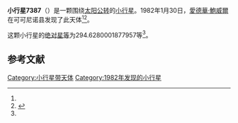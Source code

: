 {{Infobox planet
| bgcolour = #FFFFC0
| name = 7387 Malbil
| symbol = 
| image = 
| caption = 
| discovery = yes
| discovery_ref = 
| discoverer = [[愛德華·鮑威爾|愛德華·鮑威爾]]
| discovery_site = [[可可尼诺县|可可尼诺县]] 
| discovered = 1982年1月30日
| designations = yes
| mp_name = 
| named_after = 
| alt_names = 
| mp_category = [[主带小行星|主带小行星]]
| orbit_ref = <ref name="a">[http://ssd.jpl.nasa.gov/sbdb.cgi?sstr=7387 7387 Malbil] {{Wayback|url=http://ssd.jpl.nasa.gov/sbdb.cgi?sstr=7387 |date=20201130141535 }}，小行星數據庫瀏覽器（JPL Small-Body Database Browser）－[[美国国家航空航天局|美国国家航空航天局]]喷气推进实验室</ref>
| epoch = 2456400.5 (2013年4月18日更新)
| aphelion = {{convert|2.826472612548069|AU|km|3|abbr=on|lk=out}}
| perihelion = {{convert|2.073063704261225|AU|km|3|abbr=on}}
| semimajor = {{convert|2.449768158404647|AU|km|3|abbr=on}}
| eccentricity = 0.153771471
| period = 1400.509003 [[日|日]]<br />3.83[[儒略年|儒略年]]
| avg_speed = 
| inclination = 7.057226971034972
| asc_node = 151.1180534147208
| mean_anomaly = 
| arg_peri = 294.6280001877957
| satellites = 
| physical_characteristics = yes
| dimensions = 
| mass = 
| density = 
| surface_grav = 
| escape_velocity = 
| sidereal_day = 
| axial_tilt = 
| pole_ecliptic_lat = 
| pole_ecliptic_lon = 
| albedo = 
| temperatures= 
| temp_name1 = 
| mean_temp_1 = 
| max_temp_1 = 
| temp_name2 = 
| max_temp_2 = 
| spectral_type = 
| abs_magnitude = 294.6280001877957
}}

'''小行星7387'''（{{lang-en|7387 Malbil}}）是一颗围绕[[太阳|太阳]][[公转|公转]]的[[小行星|小行星]]。1982年1月30日，[[愛德華·鮑威爾|愛德華·鮑威爾]]在可可尼诺县发现了此天体<ref name="a" /><ref>{{cite news|title=小行星列表|url=http://cfa-www.harvard.edu/iau/lists/NumberedMPs.txt|accessdate=2013-07-08|newspaper=哈佛大学|archive-date=2008-05-17|archive-url=https://web.archive.org/web/20080517010638/http://cfa-www.harvard.edu/iau/lists/NumberedMPs.txt|dead-url=no}}</ref>。

这颗小行星的[[绝对星等|绝对星等]]为294.6280001877957等<ref name="a" />。

==参考文献==
{{reflist}}
{{Minor Planet Number|[[小行星7386|小行星7386]]|[[小行星7388|小行星7388]]}}

{{小天体}}

[[Category:小行星带天体|Category:小行星带天体]]
[[Category:1982年发现的小行星|Category:1982年发现的小行星]]

{{asteroid-stub}}